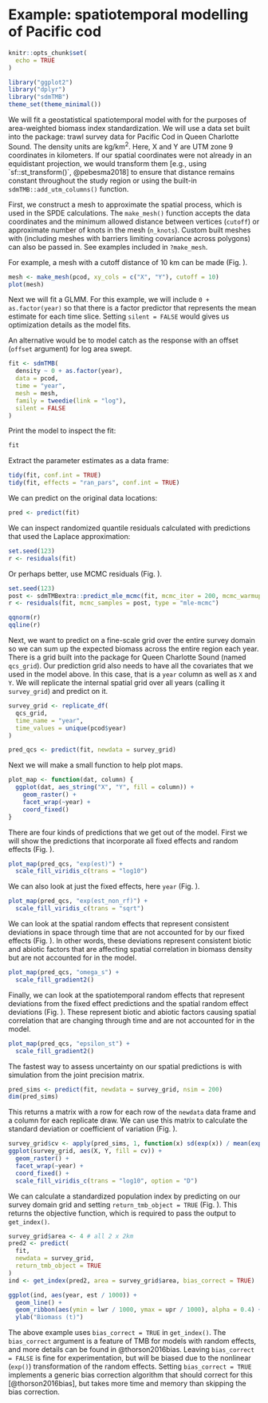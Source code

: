 \clearpage

# Example: spatiotemporal modelling of Pacific cod {#app:pcod}

```r
knitr::opts_chunk$set(
  echo = TRUE
)
```

```r
library("ggplot2")
library("dplyr")
library("sdmTMB")
theme_set(theme_minimal())
```

We will fit a geostatistical spatiotemporal model with \pkg{sdmTMB} for the purposes of area-weighted biomass index standardization. We will use a data set built into the package: trawl survey data for Pacific Cod in Queen Charlotte Sound. The density units are kg/km^2^. Here, X and Y are UTM zone 9 coordinates in kilometers. If our spatial coordinates were not already in an equidistant projection, we would transform them [e.g., using `sf::st_transform()`, @pebesma2018] to ensure that distance remains constant throughout the study region or using the built-in `sdmTMB::add_utm_columns()` function.

First, we construct a mesh to approximate the spatial process, which is used in the SPDE calculations. The `make_mesh()` function accepts the data coordinates and the minimum allowed distance between vertices (`cutoff`) or approximate number of knots in the mesh (`n_knots`). Custom built meshes with \pkg{INLA} (including meshes with barriers limiting covariance across polygons) can also be passed in. See examples included in `?make_mesh`.

For example, a mesh with a cutoff distance of 10 km can be made (Fig.\ \ref{fig:plot-mesh}).

```r
mesh <- make_mesh(pcod, xy_cols = c("X", "Y"), cutoff = 10)
plot(mesh)
```

Next we will fit a GLMM. For this example, we will include `0 + as.factor(year)` so that there is a factor predictor that represents the mean estimate for each time slice. Setting `silent = FALSE` would gives us optimization details as the model fits.

An alternative would be to model catch as the response with an offset (`offset` argument) for log area swept.

```r
fit <- sdmTMB(
  density ~ 0 + as.factor(year),
  data = pcod,
  time = "year", 
  mesh = mesh,
  family = tweedie(link = "log"),
  silent = FALSE
)
```

Print the model to inspect the fit:

```r
fit
```

Extract the parameter estimates as a data frame:

```r
tidy(fit, conf.int = TRUE)
tidy(fit, effects = "ran_pars", conf.int = TRUE)
```

We can predict on the original data locations:

```r
pred <- predict(fit)
```

We can inspect randomized quantile residuals calculated with predictions that used the Laplace approximation:

```r
set.seed(123)
r <- residuals(fit)
```

Or perhaps better, use MCMC residuals (Fig.\ \ref{fig:mcmc-resids-vis}).

```r
set.seed(123)
post <- sdmTMBextra::predict_mle_mcmc(fit, mcmc_iter = 200, mcmc_warmup = 100)
r <- residuals(fit, mcmc_samples = post, type = "mle-mcmc")
```

```r
qqnorm(r)
qqline(r)
```

Next, we want to predict on a fine-scale grid over the entire survey domain so we can sum up the expected biomass across the entire region each year. There is a grid built into the \pkg{sdmTMB} package for Queen Charlotte Sound (named `qcs_grid`). Our prediction grid also needs to have all the covariates that we used in the model above. In this case, that is a `year` column as well as `X` and `Y`. We will replicate the internal spatial grid over all years (calling it `survey_grid`) and predict on it.

```r
survey_grid <- replicate_df(
  qcs_grid, 
  time_name = "year", 
  time_values = unique(pcod$year)
)

pred_qcs <- predict(fit, newdata = survey_grid)
```

Next we will make a small function to help plot maps.

```r
plot_map <- function(dat, column) {
  ggplot(dat, aes_string("X", "Y", fill = column)) +
    geom_raster() +
    facet_wrap(~year) +
    coord_fixed()
}
```

There are four kinds of predictions that we get out of the model. First we will show the predictions that incorporate all fixed effects and random effects (Fig.\ \ref{fig:plot-all-effects}). 

```r
plot_map(pred_qcs, "exp(est)") +
  scale_fill_viridis_c(trans = "log10") 
```

We can also look at just the fixed effects, here `year` (Fig.\ \ref{fig:plot-fix-defects}).

```r
plot_map(pred_qcs, "exp(est_non_rf)") +
  scale_fill_viridis_c(trans = "sqrt")
```

We can look at the spatial random effects that represent consistent deviations in space through time that are not accounted for by our fixed effects (Fig.\ \ref{fig:plot-spatial-effects}). In other words, these deviations represent consistent biotic and abiotic factors that are affecting spatial correlation in biomass density but are not accounted for in the model.

```r
plot_map(pred_qcs, "omega_s") +
  scale_fill_gradient2()
```

Finally, we can look at the spatiotemporal random effects that represent deviations from the fixed effect predictions and the spatial random effect deviations (Fig.\ \ref{fig:plot-spatiotemporal-effects}). These represent biotic and abiotic factors causing spatial correlation that are changing through time and are not accounted for in the model.

```r
plot_map(pred_qcs, "epsilon_st") +
  scale_fill_gradient2()
```

The fastest way to assess uncertainty on our spatial predictions is with simulation from the joint precision matrix.

```r
pred_sims <- predict(fit, newdata = survey_grid, nsim = 200)
dim(pred_sims)
```

This returns a matrix with a row for each row of the `newdata` data frame and a column for each replicate draw. We can use this matrix to calculate the standard deviation or coefficient of variation (Fig.\ \ref{fig:sims-cv-plot}).

```r
survey_grid$cv <- apply(pred_sims, 1, function(x) sd(exp(x)) / mean(exp(x)))
ggplot(survey_grid, aes(X, Y, fill = cv)) +
  geom_raster() +
  facet_wrap(~year) +
  coord_fixed() +
  scale_fill_viridis_c(trans = "log10", option = "D")
```

We can calculate a standardized population index by predicting on our survey domain grid and setting `return_tmb_object = TRUE` (Fig.\ \ref{fig:pcod-app-index}). This returns the \pkg{TMB} objective function, which is required to pass the output to `get_index()`.

```r
survey_grid$area <- 4 # all 2 x 2km
pred2 <- predict(
  fit,
  newdata = survey_grid, 
  return_tmb_object = TRUE
)
ind <- get_index(pred2, area = survey_grid$area, bias_correct = TRUE)

ggplot(ind, aes(year, est / 1000)) +
  geom_line() +
  geom_ribbon(aes(ymin = lwr / 1000, ymax = upr / 1000), alpha = 0.4) +
  ylab("Biomass (t)")
```

The above example uses `bias_correct = TRUE` in `get_index()`. The `bias_correct` argument is a feature of TMB for models with random effects, and more details can be found in @thorson2016bias. Leaving `bias_correct = FALSE` is fine for experimentation, but will be biased due to the nonlinear (`exp()`) transformation of the random effects. Setting `bias_correct = TRUE` implements a generic bias correction algorithm that should correct for this [@thorson2016bias], but takes more time and memory than skipping the bias correction.
